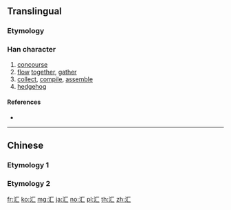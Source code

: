 {{character info/new}}
{{also|匯|彙|彚}}
==Translingual==

===Etymology===
{{Han simp|滙|f=隹|t=&nbsp;}}

===Han character===
{{Han char|rn=85|rad=水|as=02|sn=5|four=|canj=ES|ids=⿰氵匚}}

# [[concourse]]
# [[flow]] [[together]], [[gather]]
# [[collect]], [[compile]], [[assemble]]
# [[hedgehog]]

====References====
* {{Han ref|kx=0604.091|hdz=31548.040|uh=6C47|ud=27719}}

----

==Chinese==

===Etymology 1===
{{zh-see|匯}}

===Etymology 2===
{{zh-see|彙}}

[[fr:汇]]
[[ko:汇]]
[[mg:汇]]
[[ja:汇]]
[[no:汇]]
[[pl:汇]]
[[th:汇]]
[[zh:汇]]
